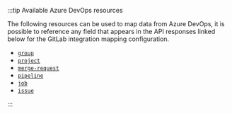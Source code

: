 :::tip Available Azure DevOps resources

The following resources can be used to map data from Azure DevOps, it is possible to reference any field that appears in the API responses linked below for the GitLab integration mapping configuration.

- [`group`](https://docs.gitlab.com/ee/api/groups.html#list-groups)
- [`project`](https://docs.gitlab.com/ee/api/groups.html#list-a-groups-projects)
- [`merge-request`](https://docs.gitlab.com/ee/api/merge_requests.html#list-project-merge-requests)
- [`pipeline`](https://docs.gitlab.com/ee/api/pipelines.html#list-project-pipelines)
- [`job`](https://docs.gitlab.com/ee/api/jobs.html#list-project-jobs)
- [`issue`](https://docs.gitlab.com/ee/api/issues.html#list-project-issues)

:::
